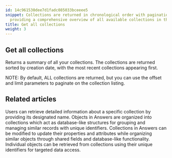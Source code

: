 ```yaml
---
id: 14c961530dee7d1fadc085033bceeee5
snippet: Collections are returned in chronological order with pagination support,
  providing a comprehensive overview of all available collections in the system.
title: Get all collections
weight: 3
---
```


## Get all collections

Returns a summary of all your collections. The collections are returned sorted by creation date, with the most recent collections appearing first.

NOTE: By default, ALL collections are returned, but you can use the offset and limit parameters to paginate on the collection listing.


## Related articles
<CardGrid>
<LinkTitleCard header="<b>Collections > Get a collection</b>" href="/products/answers/collections/get-collection/" > Users can retrieve detailed information about a specific collection by providing its designated name. </LinkTitleCard>
<LinkTitleCard header="<b>Answers > Collections</b>" href="/products/answers/collections/" > Objects in Answers are organized into collections which act as database-like structures for grouping and managing similar records with unique identifiers. </LinkTitleCard>
<LinkTitleCard header="<b>Collections > Update a collection</b>" href="/products/answers/collections/update-collection/" > Collections in Answers can be modified to update their properties and attributes while organizing similar objects through shared fields and database-like functionality. </LinkTitleCard>
<LinkTitleCard header="<b>Objects > Get an object</b>" href="/products/answers/objects/get-object/" > Individual objects can be retrieved from collections using their unique identifiers for targeted data access. </LinkTitleCard>
</CardGrid>